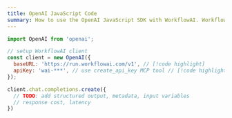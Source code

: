 ```yaml
---
title: OpenAI JavaScript Code
summary: How to use the OpenAI JavaScript SDK with WorkflowAI. WorkflowAI exposes a compatible OpenAI API endpoint. The only changes you need to make are updating the `baseURL` and `apiKey`.
---
```


```javascript
import OpenAI from 'openai';

// setup WorkflowAI client
const client = new OpenAI({
  baseURL: 'https://run.workflowai.com/v1', // [!code highlight]
  apiKey: 'wai-***', // use create_api_key MCP tool // [!code highlight]
});

client.chat.completions.create({
  // TODO: add structured output, metadata, input variables
  // response cost, latency
})
``` 